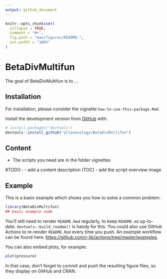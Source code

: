 ```yaml
---
output: github_document
---
```


<!-- README.md is generated from README.Rmd by devtools::build_readme(). Please edit that file -->

```r
knitr::opts_chunk$set(
  collapse = TRUE,
  comment = "#>",
  fig.path = "man/figures/README-",
  out.width = "100%"
)
```

# BetaDivMultifun

<!-- badges: start -->
<!-- badges: end -->

The goal of BetaDivMultifun is to ...

## Installation

For installation, please consider the vignette `how-to-use-this-package.Rmd`.

Install the development version from [GitHub](https://github.com/) with:

``` r
# install.packages("devtools")
devtools::install_github("allanecology/BetaDivMultifun")
```

## Content

- The scripts you need are in the folder vignettes

#TODO : 
- add a content description (TOC)
- add the script overview image

## Example

This is a basic example which shows you how to solve a common problem:

```r
library(BetaDivMultifun)
## basic example code
```


You'll still need to render `README.Rmd` regularly, to keep `README.md` up-to-date. `devtools::build_readme()` is handy for this. You could also use GitHub Actions to re-render `README.Rmd` every time you push. An example workflow can be found here: <https://github.com/r-lib/actions/tree/master/examples>.

You can also embed plots, for example:

```r
plot(pressure)
```

In that case, don't forget to commit and push the resulting figure files, so they display on GitHub and CRAN.
